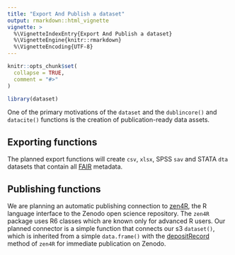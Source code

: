 ```yaml
---
title: "Export And Publish a dataset"
output: rmarkdown::html_vignette
vignette: >
  %\VignetteIndexEntry{Export And Publish a dataset}
  %\VignetteEngine{knitr::rmarkdown}
  %\VignetteEncoding{UTF-8}
---
```


```r
knitr::opts_chunk$set(
  collapse = TRUE,
  comment = "#>"
)
```

```r
library(dataset)
```

One of the primary motivations of the `dataset` and the `dublincore()` and `datacite()` functions is the creation of publication-ready data assets. 

## Exporting functions

The planned export functions will create `csv`, `xlsx`, SPSS `sav` and STATA `dta` datasets that contain all [FAIR](https://www.go-fair.org/fair-principles/) metadata.

## Publishing functions

We are planning an automatic publishing connection to [zen4R](https://github.com/eblondel/zen4R), the R language interface to the Zenodo open science repository. The `zen4R` package uses R6 classes which are known only for advanced R users. Our planned connector is a simple function that connects our s3 `dataset()`, which is inherited from a simple `data.frame()` with the [depositRecord](https://github.com/eblondel/zen4R/wiki#ZenodoDeposit-publish) method of `zen4R` for immediate publication on Zenodo. 
